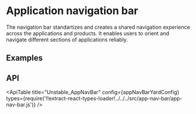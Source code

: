 <!--
Copyright (c) 2018-2020 Uber Technologies, Inc.

This source code is licensed under the MIT license found in the
LICENSE file in the root directory of this source tree.
-->




<SEO
  description="The shared navigation bar component enables users to orient and navigate different sections of applications reliably."
  keywords="navigation, menu, app header, app navigation bar"
/>


# Application navigation bar

The navigation bar standartizes and creates a shared navigation experience across the applications and products.
It enables users to orient and navigate different sections of applications reliably.

## Examples

<Example title="Web application navigation bar " path="app-nav-bar/basic.js">
  <Basic />
</Example>

## API

<ApiTable
  title="Unstable_AppNavBar"
  config={appNavBarYardConfig}
  types={require('!!extract-react-types-loader!../../../src/app-nav-bar/app-nav-bar.js')}
/>

<Exports
  component={AppNavBarExports}
  title="Navigation bar exports"
  path="baseui/app-nav-bar"
/>
